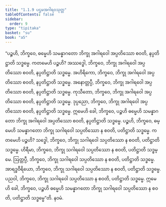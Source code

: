 ```yaml
---
title: "1.1.9 ပဌမအဂါရဝသုတ္တ"
tableOfContents: false
sidebar:
  order: 9
type: "tipitaka"
basket: "su"
book: "a5"
---
```



<DynamicBreadcrumb />

<Division number="9" book="a5" e="ch" v="16" p="6">

<Paragraph number="35" book="a5">
“ပဉ္စဟိ, ဘိက္ခဝေ, ဓမ္မေဟိ သမန္နာဂတော ဘိက္ခု အဂါရဝေါ အပ္ပတိဿော စဝတိ, နပ္ပတိဋ္ဌာတိ သဒ္ဓမ္မေ. ကတမေဟိ ပဉ္စဟိ? အဿဒ္ဓေါ, ဘိက္ခဝေ, ဘိက္ခု အဂါရဝေါ အပ္ပတိဿော စဝတိ, နပ္ပတိဋ္ဌာတိ သဒ္ဓမ္မေ. အဟိရိကော, ဘိက္ခဝေ, ဘိက္ခု အဂါရဝေါ အပ္ပတိဿော စဝတိ, နပ္ပတိဋ္ဌာတိ သဒ္ဓမ္မေ. အနောတ္တပ္ပီ, ဘိက္ခဝေ, ဘိက္ခု အဂါရဝေါ အပ္ပတိဿော စဝတိ, နပ္ပတိဋ္ဌာတိ သဒ္ဓမ္မေ. ကုသီတော, ဘိက္ခဝေ, ဘိက္ခု အဂါရဝေါ အပ္ပတိဿော စဝတိ, နပ္ပတိဋ္ဌာတိ သဒ္ဓမ္မေ. ဒုပ္ပညော, ဘိက္ခဝေ, ဘိက္ခု အဂါရဝေါ အပ္ပတိဿော စဝတိ, နပ္ပတိဋ္ဌာတိ သဒ္ဓမ္မေ. ဣမေဟိ ခေါ, ဘိက္ခဝေ, ပဉ္စဟိ ဓမ္မေဟိ သမန္နာဂတော ဘိက္ခု အဂါရဝေါ အပ္ပတိဿော စဝတိ, နပ္ပတိဋ္ဌာတိ သဒ္ဓမ္မေ.
</Paragraph>

<Paragraph number="36" book="a5">
ပဉ္စဟိ, ဘိက္ခဝေ, ဓမ္မေဟိ သမန္နာဂတော ဘိက္ခု သဂါရဝေါ သပ္ပတိဿော န စဝတိ, ပတိဋ္ဌာတိ သဒ္ဓမ္မေ. ကတမေဟိ ပဉ္စဟိ? သဒ္ဓေါ, ဘိက္ခဝေ, ဘိက္ခု သဂါရဝေါ သပ္ပတိဿော န စဝတိ, ပတိဋ္ဌာတိ သဒ္ဓမ္မေ. ဟိရီမာ, ဘိက္ခဝေ, ဘိက္ခု သဂါရဝေါ သပ္ပတိဿော န စဝတိ, ပတိဋ္ဌာတိ သဒ္ဓမ္မေ. ဩတ္တပ္ပီ, ဘိက္ခဝေ, ဘိက္ခု သဂါရဝေါ သပ္ပတိဿော န စဝတိ, ပတိဋ္ဌာတိ သဒ္ဓမ္မေ. အာရဒ္ဓဝီရိယော, ဘိက္ခဝေ, ဘိက္ခု သဂါရဝေါ သပ္ပတိဿော န စဝတိ, ပတိဋ္ဌာတိ သဒ္ဓမ္မေ. ပညဝါ, ဘိက္ခဝေ, ဘိက္ခု သဂါရဝေါ သပ္ပတိဿော န စဝတိ, ပတိဋ္ဌာတိ သဒ္ဓမ္မေ. ဣမေဟိ ခေါ, ဘိက္ခဝေ, ပဉ္စဟိ ဓမ္မေဟိ သမန္နာဂတော ဘိက္ခု သဂါရဝေါ သပ္ပတိဿော န စဝတိ, ပတိဋ္ဌာတိ သဒ္ဓမ္မေ”တိ.

</Paragraph>
</Division>

<Paragraph number="37" type="center" book="a5">
နဝမံ.
</Paragraph>